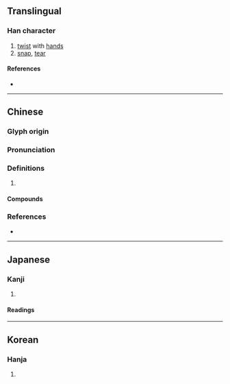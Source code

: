 {{character info}}
==Translingual==

===Han character===
{{Han char|rn=64|rad=手|as=08|asj=07|sn=11|snj=10|four=53034|canj=QHSK,QISK,XQHSK|ids=⿰扌戾 (GHT), ⿰扌戻 (J)}}

# [[twist]] with [[hand]]s
# [[snap]], [[tear]]

====References====
* {{Han ref|kx=0434.360|dkj=12192|dj=0784.170|hdz=31907.040|uh=6369|ud=25449|bh=B1CA|bd=45514}}

----

==Chinese==
{{zh-forms}}

===Glyph origin===
{{Han etym}}

===Pronunciation===
{{zh-pron
|m=liè,lì
|c=lit6,lai6,leoi6
|h=pfs=lit
|mn=le̍h
|mc=y
|oc=y
|cat=
}}

===Definitions===
{{zh-hanzi}}

# {{rfdef|zh}}

====Compounds====
{{zh-der|關捩子|轉捩點|捩橫折曲}}

===References===
* {{R:yue:mfccd}}

----

==Japanese==

===Kanji===
{{ja-kanji|grade=|rs=手08}}

# {{rfdef|ja|sort=手08}}

====Readings====
{{ja-readings
|goon=らい, れち
|kanon=れい, れつ
|kun=ねじ-る, ねじ-れる, もじ-る, よじ-る}}

----

==Korean==

===Hanja===
{{ko-hanja|hangeul=[[렬]]>[[열]]|eumhun=|rv=ryeol>yeol|mr=ryŏl>yŏl|y=lyel>yel}}

# {{rfdef|ko|sort=手08}}